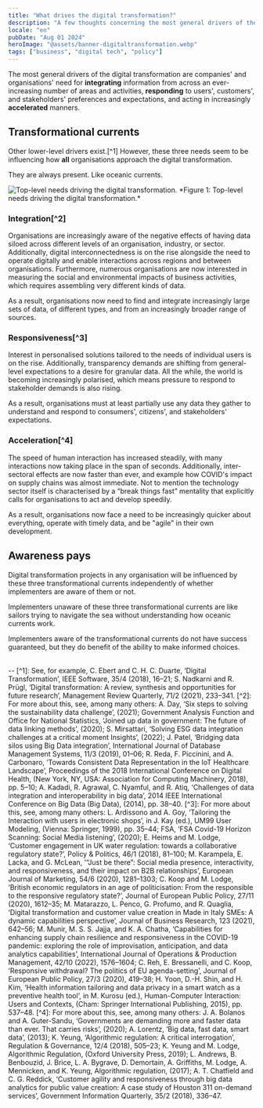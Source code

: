 ```yaml
---
title: "What drives the digital transformation?"
description: "A few thoughts concerning the most general drivers of the digital transformation"
locale: "en"
pubDate: "Aug 01 2024"
heroImage: "@assets/banner-digitaltransformation.webp"
tags: ["business", "digital tech", "policy"]
---
```



The most general drivers of the digital transformation are companies' and organisations' need for **integrating** information from across an ever-increasing number of areas and activities, **responding** to users', customers', and stakeholders' preferences and expectations, and acting in increasingly **accelerated** manners.

## Transformational currents
Other lower-level drivers exist.[^1] However, these three needs seem to be influencing how **all** organisations approach the digital transformation.

They are always present. Like oceanic currents.

<Image src={currents} alt="Top-level needs driving the digital transformation." />
<span className="text-2sm">*Figure 1: Top-level needs driving the digital transformation.*</span>
      
### Integration[^2]
Organisations are increasingly aware of the negative effects of having data siloed across different levels of an organisation, industry, or sector. Additionally, digital interconnectedness is on the rise alongside the need to operate digitally and enable interactions across regions and between organisations. Furthermore, numerous organisations are now interested in measuring the social and environmental impacts of business activities, which requires assembling very different kinds of data.

As a result, organisations now need to find and integrate increasingly large sets of data, of different types, and from an increasingly broader range of sources.

### Responsiveness[^3]
Interest in personalised solutions tailored to the needs of individual users is on the rise. Additionally, transparency demands are shifting from general-level expectations to a desire for granular data. All the while, the world is becoming increasingly polarised, which means pressure to respond to stakeholder demands is also rising.

As a result, organisations must at least partially use any data they gather to understand and respond to consumers', citizens', and stakeholders' expectations.

### Acceleration[^4]
The speed of human interaction has increased steadily, with many interactions now taking place in the span of seconds. Additionally, inter-sectoral effects are now faster than ever, and example how COVID's impact on supply chains was almost immediate. Not to mention the technology sector itself is characterised by a “break things fast” mentality that explicitly calls for organisations to act and develop speedily.

As a result, organisations now face a need to be increasingly quicker about everything, operate with timely data, and be "agile" in their own development.

## Awareness pays
Digital transformation projects in any organisation will be influenced by these three transformational currents independently of whether implementers are aware of them or not.

Implementers unaware of these three transformational currents are like sailors trying to navigate the sea without understanding how oceanic currents work.

Implementers aware of the transformational currents do not have success guaranteed, but they do benefit of the ability to make informed choices.

<br />
--
[^1]: See, for example, C. Ebert and C. H. C. Duarte, ‘Digital Transformation’, IEEE Software, 35/4 (2018), 16–21; S. Nadkarni and R. Prügl, ‘Digital transformation: A review, synthesis and opportunities for future research’, Management Review Quarterly, 71/2 (2021), 233–341. 
[^2]: For more about this, see, among many others: A. Day, ‘Six steps to solving the sustainability data challenge’, (2021); Government Analysis Function and Office for National Statistics, ‘Joined up data in government: The future of data linking methods’, (2020); S. Mirsattari, ‘Solving ESG data integration challenges at a critical moment Insights’, (2022); J. Patel, ‘Bridging data silos using Big Data integration’, International Journal of Database Management Systems, 11/3 (2019), 01–06; R. Reda, F. Piccinini, and A. Carbonaro, ‘Towards Consistent Data Representation in the IoT Healthcare Landscape’, Proceedings of the 2018 International Conference on Digital Health, (New York, NY, USA: Association for Computing Machinery, 2018), pp. 5–10; A. Kadadi, R. Agrawal, C. Nyamful, and R. Atiq, ‘Challenges of data integration and interoperability in big data’, 2014 IEEE International Conference on Big Data (Big Data), (2014), pp. 38–40.
[^3]: For more about this, see, among many others: L. Ardissono and A. Goy, ‘Tailoring the Interaction with users in electronic shops’, in J. Kay (ed.), UM99 User Modeling, (Vienna: Springer, 1999), pp. 35–44; FSA, ‘FSA Covid-19 Horizon Scanning: Social Media listening’, (2020); E. Heims and M. Lodge, ‘Customer engagement in UK water regulation: towards a collaborative regulatory state?’, Policy & Politics, 46/1 (2018), 81–100; M. Karampela, E. Lacka, and G. McLean, ‘“Just be there”: Social media presence, interactivity, and responsiveness, and their impact on B2B relationships’, European Journal of Marketing, 54/6 (2020), 1281–1303; C. Koop and M. Lodge, ‘British economic regulators in an age of politicisation: From the responsible to the responsive regulatory state?’, Journal of European Public Policy, 27/11 (2020), 1612–35; M. Matarazzo, L. Penco, G. Profumo, and R. Quaglia, ‘Digital transformation and customer value creation in Made in Italy SMEs: A dynamic capabilities perspective’, Journal of Business Research, 123 (2021), 642–56; M. Munir, M. S. S. Jajja, and K. A. Chatha, ‘Capabilities for enhancing supply chain resilience and responsiveness in the COVID-19 pandemic: exploring the role of improvisation, anticipation, and data analytics capabilities’, International Journal of Operations & Production Management, 42/10 (2022), 1576–1604; C. Reh, E. Bressanelli, and C. Koop, ‘Responsive withdrawal? The politics of EU agenda-setting’, Journal of European Public Policy, 27/3 (2020), 419–38; H. Yoon, D.-H. Shin, and H. Kim, ‘Health information tailoring and data privacy in a smart watch as a preventive health tool’, in M. Kurosu (ed.), Human-Computer Interaction: Users and Contexts, (Cham: Springer International Publishing, 2015), pp. 537–48.
[^4]: For more about this, see, among many others: J. A. Bolanos and A. Guter-Sandu, ‘Governments are demanding more and faster data than ever. That carries risks’, (2020); A. Lorentz, ‘Big data, fast data, smart data’, (2013); K. Yeung, ‘Algorithmic regulation: A critical interrogation’, Regulation & Governance, 12/4 (2018), 505–23; K. Yeung and M. Lodge, Algorithmic Regulation, (Oxford University Press, 2019); L. Andrews, B. Benbouzid, J. Brice, L. A. Bygrave, D. Demortain, A. Griffiths, M. Lodge, A. Mennicken, and K. Yeung, Algorithmic regulation, (2017); A. T. Chatfield and C. G. Reddick, ‘Customer agility and responsiveness through big data analytics for public value creation: A case study of Houston 311 on-demand services’, Government Information Quarterly, 35/2 (2018), 336–47.